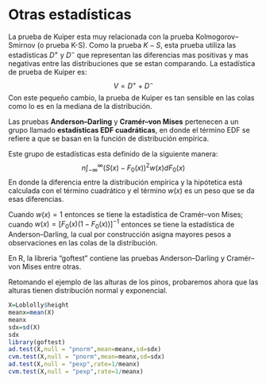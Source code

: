 # Otras estadísticas

La prueba de Kuiper esta muy relacionada con la prueba Kolmogorov–Smirnov (o prueba K-S). Como la prueba $K-S$, esta prueba utiliza las estadísticas $D^+$ y $D^-$ que representan las diferencias mas positivas y mas negativas entre las distribuciones que se estan comparando. La estadística de prueba de Kuiper es:
$$V=D^+ + D^-$$
Con este pequeño cambio, la prueba de Kuiper es tan sensible en las colas como lo es en la mediana de la distribución.

Las pruebas **Anderson–Darling** y **Cramér–von Mises** pertenecen a un grupo llamado **estadísticas EDF cuadráticas**, en donde el término EDF se refiere a que se basan en la función de distribución empírica. 

Este grupo de estadísticas esta definido de la siguiente manera:
$$n\int_{-\infty}^{\infty}(S(x)-F_0(x))^2w(x)dF_0(x)$$
En donde la diferencia entre la distribución empírica y la hipótetica está calculada con el término cuadrático y el término $w(x)$ es un peso que se da esas diferencias.

Cuando $w(x)=1$ entonces se tiene la estadística de Cramér–von Mises; cuando $w(x)=[F_0(x)(1-F_0(x))]^{-1}$ entonces se tiene la estadística de Anderson–Darling, la cual por construcción asigna mayores pesos a observaciones en las colas de la distribución.

En R, la libreria "goftest" contiene las pruebas Anderson–Darling y Cramér–von Mises entre otras.

Retomando el ejemplo de las alturas de los pinos, probaremos ahora que las alturas tienen distribución normal y exponencial.

```{r}
X=Loblolly$height
meanx=mean(X)
meanx
sdx=sd(X)
sdx
library(goftest)
ad.test(X,null = "pnorm",mean=meanx,sd=sdx)
cvm.test(X,null = "pnorm",mean=meanx,sd=sdx)
ad.test(X,null = "pexp",rate=1/meanx)
cvm.test(X,null = "pexp",rate=1/meanx)

```
